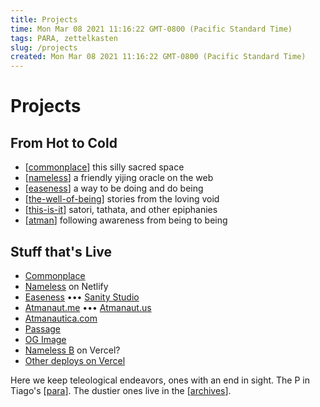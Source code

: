 ```yaml
---
title: Projects
time: Mon Mar 08 2021 11:16:22 GMT-0800 (Pacific Standard Time)
tags: PARA, zettelkasten
slug: /projects
created: Mon Mar 08 2021 11:16:22 GMT-0800 (Pacific Standard Time)
---
```


# Projects

## From Hot to Cold

- [[commonplace]]
  this silly sacred space
- [[nameless]]
  a friendly yijing oracle on the web
- [[easeness]]
  a way to be doing and do being
- [[the-well-of-being]]
  stories from the loving void
- [[this-is-it]]
  satori, tathata, and other epiphanies
- [[atman]]
  following awareness from being to being

## Stuff that's Live

- [Commonplace](https://commonplace.atmanaut.me)
- [Nameless](https://nameless.easeness.biz) on Netlify
- [Easeness](https://easeness.biz) ••• [Sanity Studio](https://atmanautica.sanity.studio)
- [Atmanaut.me](https://atmanaut.me) ••• [Atmanaut.us](https://atmanaut.us)
- [Atmanautica.com](https://atmanautica.com)
- [Passage](https://passage.atmanaut.us)
- [OG Image](https://og-image.atmanaut.us/)
- [Nameless B](https://nameless.atmanautica.com) on Vercel?
- [Other deploys on Vercel](https://vercel.com/atma)

Here we keep teleological endeavors, ones with an end in sight. The P in Tiago's [[para]]. The dustier ones live in the [[archives]].

[//begin]: # "Autogenerated link references for markdown compatibility"
[commonplace]: projects/commonplace "Commonplace"
[nameless]: projects/nameless "Nameless"
[easeness]: projects/easeness "Easeness"
[the-well-of-being]: projects/the-well-of-being "The Well of Being"
[this-is-it]: projects/this-is-it "this is it"
[atman]: areas/stories/atman "Ātman"
[para]: archives/roam/para "PARA method"
[archives]: archives "Archives"
[//end]: # "Autogenerated link references"